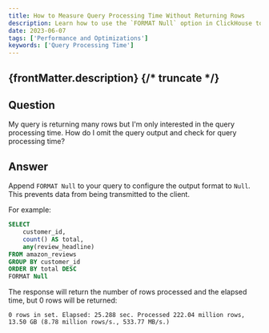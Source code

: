 ```yaml
---
title: How to Measure Query Processing Time Without Returning Rows
description: Learn how to use the `FORMAT Null` option in ClickHouse to measure query processing time without returning any rows to the client.
date: 2023-06-07
tags: ['Performance and Optimizations']
keywords: ['Query Processing Time']
---
```


{frontMatter.description}
{/* truncate */}
---

## Question

My query is returning many rows but I'm only interested in the query processing time. How do I omit the query output and check for query processing time?

## Answer

Append `FORMAT Null` to your query to configure the output format to `Null`. This prevents data from being transmitted to the client.

For example:

```sql
SELECT
    customer_id,
    count() AS total,
    any(review_headline)
FROM amazon_reviews
GROUP BY customer_id
ORDER BY total DESC
FORMAT Null
```

The response will return the number of rows processed and the elapsed time, but 0 rows will be returned:

```response
0 rows in set. Elapsed: 25.288 sec. Processed 222.04 million rows, 13.50 GB (8.78 million rows/s., 533.77 MB/s.)
```

